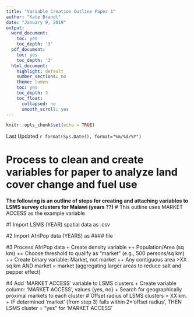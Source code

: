 ```yaml
---
title: "Variable Creation Outline Paper 1"
author: "Kate Brandt"
date: "January 9, 2019"
output:
  word_document:
    toc: yes
    toc_depth: '3'
  pdf_document:
    toc: yes
    toc_depth: '3'
  html_document:
    highlight: default
    number_sections: no
    theme: lumen
    toc: yes
    toc_depth: 3
    toc_float:
      collapsed: no
      smooth_scroll: yes
---
```


```r
knitr::opts_chunk$set(echo = TRUE)
```

Last Updated `r format(Sys.Date(), format="%m/%d/%Y")`

# Process to clean and create variables for paper to analyze land cover change and fuel use

**The following is an outline of steps for creating and attaching variables to LSMS survey clusters for Malawi (years ??)**
# This outline uses MARKET ACCESS as the example variable


#1 Import LSMS (YEAR) spatial data as .csv



#2 Import AfriPop data (YEARS) as #### file



#3 Process AfriPop data
  + Create density variable
    ++ Population/Area (sq km)
    ++ Choose threshold to qualify as "market" (e.g., 500 persons/sq km)
    ++ Create binary variable: Market, not market
    ++ Any contiguous area >XX sq km AND market = market (aggregating larger areas to reduce salt and pepper effect)
    
#4 Add 'MARKET ACCESS' variable to LSMS clusters
 + Create variable column: 'MARKET ACCESS', values {yes, no}
 + Search for geographically proximal markets to each cluster 
 # Offset radius of LSMS clusters = XX km. 
 + IF determined 'market' (from step 3) falls within 2*'offset radius', THEN LSMS cluster = "yes" for 'MARKET ACCESS'






